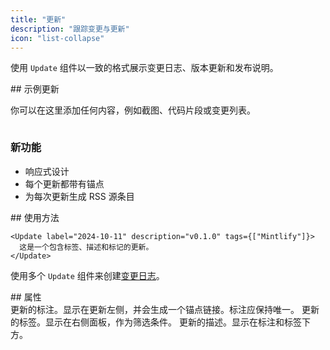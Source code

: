 ```yaml
---
title: "更新"
description: "跟踪变更与更新"
icon: "list-collapse"
---
```


使用 `Update` 组件以一致的格式展示变更日志、版本更新和发布说明。

<Update label="示例" description="v0.1.1">
  ## 示例更新

  你可以在这里添加任何内容，例如截图、代码片段或变更列表。

  <Frame>
    <img className="block" src="https://mintlify-assets.b-cdn.net/hero-light.png" alt="" />
  </Frame>

  ### 新功能

  * 响应式设计
  * 每个更新都带有锚点
  * 为每次更新生成 RSS 源条目
</Update>

<div id="how-to-use">
  ## 使用方法
</div>

```mdx Update example
<Update label="2024-10-11" description="v0.1.0" tags={["Mintlify"]}>
  这是一个包含标签、描述和标记的更新。
</Update>
```

使用多个 `Update` 组件来创建[变更日志](/zh/guides/changelogs)。

<div id="props">
  ## 属性
</div>

<ResponseField name="label" type="string" required>
  更新的标注。显示在更新左侧，并会生成一个锚点链接。标注应保持唯一。
</ResponseField>

<ResponseField name="tags" type="string[]">
  更新的标签。显示在右侧面板，作为筛选条件。
</ResponseField>

<ResponseField name="description" type="string">
  更新的描述。显示在标注和标签下方。
</ResponseField>
